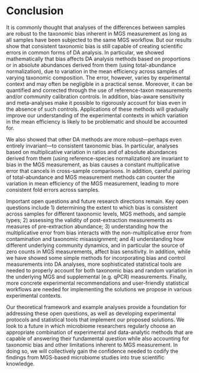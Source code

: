 # Conclusion

It is commonly thought that analyses of the differences between samples are robust to the taxonomic bias inherent in MGS measurement as long as all samples have been subjected to the same MGS workflow.
But our results show that consistent taxonomic bias is still capable of creating scientific errors in common forms of DA analysis.
In particular, we showed mathematically that bias affects DA analysis methods based on proportions or in absolute abundances derived from them (using total-abundance normalization), due to variation in the mean efficiency across samples of varying taxonomic composition.
<!-- This is assuming consistent bias at the taxonomic level of analysis; things could be worse if we're analyzing higher taxonomic units than at which bias is conserved. -->
<!-- Perhaps state that we showed this theoretically, in mock communities, and in real case studies -->
The error, however, varies by experimental context and may often be negligible in a practical sense.
<!-- It is negligible if the mean efficiency is stable across samples, and may be unimportant if it is not correlated with the focal covariate in a regression analysis. -->
Moreover, it can be quantified and corrected through the use of reference-taxon measurements and/or community calibration controls.
In addition, bias-aware sensitivity and meta-analyses make it possible to rigorously account for bias even in the absence of such controls.
Applications of these methods will gradually improve our understanding of the experimental contexts in which variation in the mean efficiency is likely to be problematic and should be accounted for.

We also showed that other DA methods are more robust---perhaps even entirely invariant---to consistent taxonomic bias.
In particular, analyses based on multiplicative variation in ratios and of absolute abundances derived from them (using reference-species normalization) are invariant to bias in the MGS measurement, as bias causes a constant multiplicative error that cancels in cross-sample comparisons.
In addition, careful pairing of total-abundance and MGS measurement methods can counter the variation in mean efficiency of the MGS measurement, leading to more consistent fold errors across samples.

Important open questions and future research directions remain.
<!-- Taxonomic aggregation and non-FC analyses are left out because I'm assuming they will be addressed in the manuscript -->
Key open questions include 1) determining the extent to which bias is consistent across samples for different taxonomic levels, MGS methods, and sample types; 2) assessing the validity of post-extraction measurements as measures of pre-extraction abundance; 3) understanding how the multiplicative error from bias interacts with the non-multiplicative error from contamination and taxonomic misassignment; and 4) understanding how different underlying community dynamics, and in particular the source of zero counts in MGS measurements, affect bias sensitivity.
In addition, while we have showed some simple methods for incorporating bias and control measurements into DA analyses, more sophisticated statistical tools are needed to properly account for both taxonomic bias and random variation in the underlying MGS and supplemental (e.g. qPCR) measurements.
Finally, more concrete experimental recommendations and user-friendly statistical workflows are needed for implementing the solutions we propose in various experimental contexts.

Our theoretical framework and example analyses provide a foundation for addressing these open questions, as well as developing experimental protocols and statistical tools that implement our proposed solutions.
We look to a future in which microbiome researchers regularly choose an appropriate combination of experimental and data-analytic methods that are capable of answering their fundamental question while also accounting for taxonomic bias and other limitations inherent to MGS measurement.
In doing so, we will collectively gain the confidence needed to codify the findings from MGS-based microbiome studies into true scientific knowledge.
